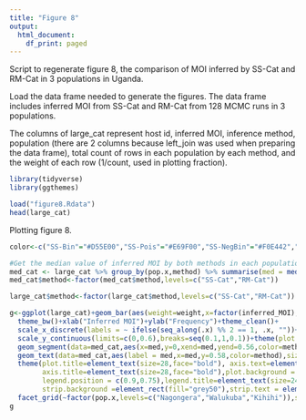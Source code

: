 ```yaml
---
title: "Figure 8"
output:
  html_document:
    df_print: paged
---
```

Script to regenerate figure 8, the comparison of MOI inferred by SS-Cat and RM-Cat in 3 populations in Uganda.

Load the data frame needed to generate the figures. 
The data frame includes inferred MOI from SS-Cat and RM-Cat from 128 MCMC runs in 3 populations.

The columns of large_cat represent host id, inferred MOI, inference method, population (there are 2 columns because left_join was used when preparing the data frame), total count of rows in each population by each method, and the weight of each row (1/count, used in plotting fraction).
```r
library(tidyverse)
library(ggthemes)

load("figure8.Rdata")
head(large_cat)
```

Plotting figure 8.
```r
color<-c("SS-Bin"="#D55E00","SS-Pois"="#E69F00","SS-NegBin"="#F0E442","SS-Cat"="#CC79A7","RM-Prop"="#0072B2","RM-Cat"="#009E73")

#Get the median value of inferred MOI by both methods in each population
med_cat <- large_cat %>% group_by(pop.x,method) %>% summarise(med = median(inferred_MOI))
med_cat$method<-factor(med_cat$method,levels=c("SS-Cat","RM-Cat"))

large_cat$method<-factor(large_cat$method,levels=c("SS-Cat","RM-Cat"))

g<-ggplot(large_cat)+geom_bar(aes(weight=weight,x=factor(inferred_MOI),fill=method),position=position_dodge2(preserve="single"),alpha=0.7)+
  theme_bw()+xlab("Inferred MOI")+ylab("Frequency")+theme_clean()+
  scale_x_discrete(labels = ~ ifelse(seq_along(.x) %% 2 == 1, .x, ""))+
  scale_y_continuous(limits=c(0,0.6),breaks=seq(0.1,1,0.1))+theme(plot.title = element_text(hjust = 0.5))+
  geom_segment(data=med_cat,aes(x=med,y=0,xend=med,yend=0.56,color=method),linetype=2,linewidth=1)+scale_fill_manual(values=color)+
  geom_text(data=med_cat,aes(label = med,x=med,y=0.58,color=method),size=8,show.legend = F)+
  theme(plot.title=element_text(size=28,face="bold"), axis.text=element_text(size=24),
        axis.title=element_text(size=28,face="bold"),plot.background = element_blank(),legend.key.size = unit(1.5, "cm"),
        legend.position = c(0.9,0.75),legend.title=element_text(size=24,face="bold"),legend.text=element_text(size=24),
        strip.background =element_rect(fill="grey50"),strip.text = element_text(colour = 'white'))+scale_color_manual(values=color)+ 
  facet_grid(~factor(pop.x,levels=c("Nagongera","Walukuba","Kihihi")),scales="free")+theme(strip.text.x = element_text(size=24,face="bold"),strip.text.y = element_text(size=24,face="bold"))+theme(panel.spacing.x = unit(2, "lines"))
g
```

